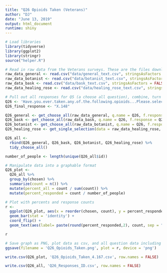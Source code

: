 ```yaml
---
title: "Q26 Opioids Taken (Veterans)"
author: "DJ"
date: "June 13, 2019"
output: html_document
runtime: shiny
---
```


```r
# Load libraries
library(tidyverse)
library(ggplot2)
library(stringr)
source("helper.R")
```

```r
# Read in raw data from the Veterans surveys. These are the files downloaded from survey monkey saved as a .csv
raw_data_general <- read.csv("data/general_text.csv", stringsAsFactors = FALSE)
raw_data_botanist <- read.csv("data/botanist_text.csv", stringsAsFactors = FALSE)
raw_data_bask <- read.csv("data/bask_text.csv", stringsAsFactors = FALSE)
raw_data_healing_rose <- read.csv("data/healing_rose_text.csv", stringsAsFactors = FALSE)
```

```r
# Pull out all responses for Q5 (a choose all question), combine, turn into a tidy data format for further processing then determine 'question n'
Q26 <- 'Have.you.ever.taken.any.of.the.following.opioids...Please.select.all.that.apply.'
Q26_final_response <- "X.148"

Q26_general <- get_choose_all(raw_data_general, q.name = Q26, f.response = Q26_final_response)
Q26_bask <- get_choose_all(raw_data_bask, q.name = Q26, f.response = Q26_final_response)
Q26_botanist <- get_choose_all(raw_data_botanist, q.name = Q26, f.response = Q26_final_response)
Q26_healing_rose <- get_single_selection(data = raw_data_healing_rose, q.name = Q26)

Q26_all <- 
  rbind(Q26_general, Q26_bask, Q26_botanist, Q26_healing_rose) %>%
  tidy_choose_all()

number_of_people <- length(unique(Q26_all$id))
```

```r
# Manipulate data into a graphable format
Q26_plot <-
  Q26_all %>%
  group_by(chosen) %>%
  summarize(count = n()) %>%
  mutate(percent_all = count / sum(count)) %>%
  mutate(percent_responded = count / number_of_people)
```

```r
# Plot with percents and response counts
r <- 
  ggplot(Q26_plot, aes(x = reorder(chosen, count), y = percent_responded)) +
  geom_bar(stat = 'identity') +
  coord_flip() +
  geom_text(aes(label= paste(round(percent_responded,2), count, sep = "***")))

r
```

```r
# Save graph as PNG, plot data as csv, and all question data including response IDs as csv (save question n and N at end of plot file as "_x.x")
ggsave(filename = 'Q26_Opioids_Taken.png', plot = r, device = 'png')

write.csv(Q26_plot, 'Q26_Opioids_Taken_4.167.csv', row.names = FALSE)

write.csv(Q26_all, 'Q26_Responses_ID.csv', row.names = FALSE)
```
